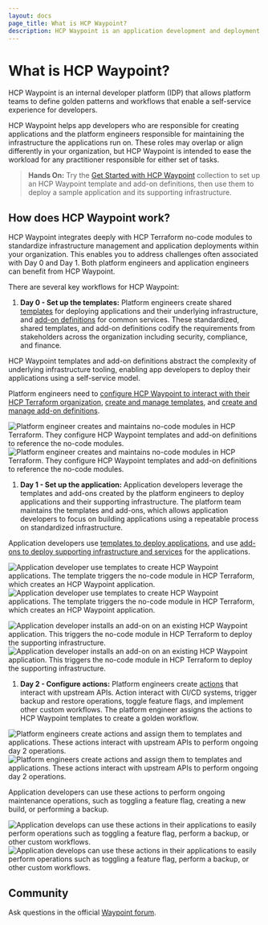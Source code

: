 ```yaml
---
layout: docs
page_title: What is HCP Waypoint?
description: HCP Waypoint is an application development and deployment platform that enables app and platform engineers to deliver software using repeatable infrastructure. Learn how HCP Waypoint can simplify app development.
---
```


# What is HCP Waypoint?

HCP Waypoint is an internal developer platform (IDP) that allows platform teams to define golden patterns and workflows that enable a self-service experience for developers.

HCP Waypoint helps app developers who are responsible for creating applications and the platform engineers responsible for maintaining the infrastructure the applications run on. These roles may overlap or align differently in your organization, but HCP Waypoint is intended to ease the workload for any practitioner responsible for either set of tasks.

> **Hands On:** Try the [Get Started with HCP Waypoint](/waypoint/tutorials/hcp-waypoint) collection to set up an HCP Waypoint template and add-on definitions, then use them to deploy a sample application and its supporting infrastructure.

## How does HCP Waypoint work?

HCP Waypoint integrates deeply with HCP Terraform no-code modules to standardize infrastructure management and application deployments within your organization. This enables you to address challenges often associated with Day 0 and Day 1. Both platform engineers and application engineers can benefit from HCP Waypoint. 

There are several key workflows for HCP Waypoint: 

1. **Day 0 - Set up the templates:** Platform engineers create shared [templates](/hcp/docs/waypoint/concepts/templates) for deploying applications and their underlying infrastructure, and [add-on definitions](/hcp/docs/waypoint/concepts/add-ons) for common services. These standardized, shared templates, and add-on definitions codify the requirements from stakeholders across the organization including security, compliance, and finance. 

  HCP Waypoint templates and add-on definitions abstract the complexity of underlying infrastructure tooling, enabling app developers to deploy their applications using a  self-service model.

  Platform engineers need to [configure HCP Waypoint to interact with their HCP Terraform organization](/hcp/docs/waypoint/configure-tfc-integration), [create and manage templates](/hcp/docs/waypoint/template-create), and [create and manage add-on definitions](/hcp/docs/waypoint/addon-definition-create).

  ![Platform engineer creates and maintains no-code modules in HCP Terraform. They configure HCP Waypoint templates and add-on definitions to reference the no-code modules.](/img/docs/waypoint/diagram-platform-eng-flow.png#light-theme-only)
  ![Platform engineer creates and maintains no-code modules in HCP Terraform. They configure HCP Waypoint templates and add-on definitions to reference the no-code modules.](/img/docs/waypoint/diagram-platform-eng-flow-dark.png#dark-theme-only)

1. **Day 1 - Set up the application:** Application developers leverage the templates and add-ons created by the platform engineers to deploy applications and their supporting infrastructure. The platform team maintains the templates and add-ons, which allows application developers to focus on building applications using a repeatable process on standardized infrastructure.

  Application developers use [templates to deploy applications](/hcp/docs/waypoint/template-use), and use [add-ons to deploy supporting infrastructure and services](/hcp/docs/waypoint/addon-use) for the applications.

  ![Application developer use templates to create HCP Waypoint applications. The template triggers the no-code module in HCP Terraform, which creates an HCP Waypoint application.](/img/docs/waypoint/diagram-app-dev-template.png#light-theme-only)
  ![Application developer use templates to create HCP Waypoint applications. The template triggers the no-code module in HCP Terraform, which creates an HCP Waypoint application.](/img/docs/waypoint/diagram-app-dev-template-dark.png#dark-theme-only)

  ![Application developer installs an add-on on an existing HCP Waypoint application. This triggers the no-code module in HCP Terraform to deploy the supporting infrastructure.](/img/docs/waypoint/diagram-app-dev-addon.png#light-theme-only)
  ![Application developer installs an add-on on an existing HCP Waypoint application. This triggers the no-code module in HCP Terraform to deploy the supporting infrastructure.](/img/docs/waypoint/diagram-app-dev-addon-dark.png#dark-theme-only)

1. **Day 2 - Configure actions:** Platform engineers create [actions](/hcp/docs/waypoint/concepts/actions) that interact with upstream APIs. Action interact with CI/CD systems, trigger backup and restore operations, toggle feature flags, and implement other custom workflows. The platform engineer assigns the actions to HCP Waypoint templates to create a golden workflow.

  ![Platform engineers create actions and assign them to templates and applications. These actions interact with upstream APIs to perform ongoing day 2 operations.](/img/docs/waypoint/diagram-platform-eng-action.png#light-theme-only)
  ![Platform engineers create actions and assign them to templates and applications. These actions interact with upstream APIs to perform ongoing day 2 operations.](/img/docs/waypoint/diagram-platform-eng-action-dark.png#dark-theme-only)

  Application developers can use these actions to perform ongoing maintenance operations, such as toggling a feature flag, creating a new build, or performing a backup.

  ![Application develops can use these actions in their applications to easily perform operations such as toggling a feature flag, perform a backup, or other custom workflows.](/img/docs/waypoint/diagram-app-dev-action.png#light-theme-only)
  ![Application develops can use these actions in their applications to easily perform operations such as toggling a feature flag, perform a backup, or other custom workflows.](/img/docs/waypoint/diagram-app-dev-action-dark.png#dark-theme-only)

## Community

Ask questions in the official [Waypoint forum](https://discuss.hashicorp.com/c/waypoint/51).